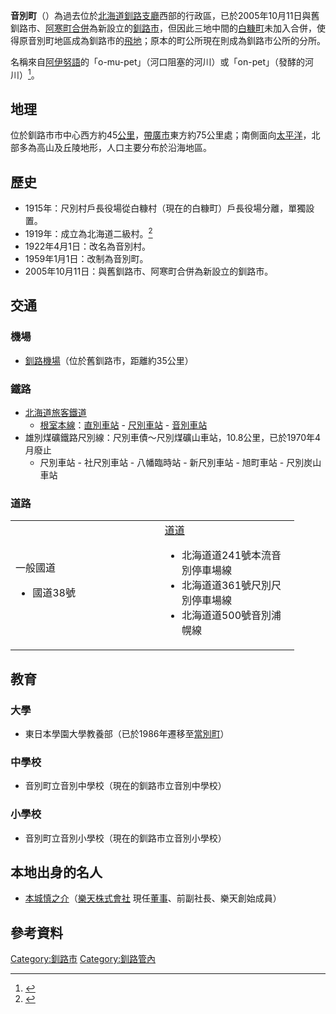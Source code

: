 {{日本町村 (廢除)
| 自治體名=音別
| 町村=町
| 町村章=
| 日文原名=音別町
| 平假名=おんべつちょう
| 羅馬字拼音=Onbetsu-chō
| 廢除時間=2005年10月11日
| 廢除理由=[[新設合併|新設合併]]
| 廢除時處置=釧路市、[[阿寒町|阿寒町]]、音別町 → [[釧路市|釧路市]]
| 現在自治體=釧路市
| 都道府縣=北海道
| 支廳=釧路支廳
| 郡=白糠郡
| 編號=01669-1
| 面積=401.40
| 邊界未定=
| 人口=2,756
| 統計時間=2005年3月31日
| 自治體=[[白糠町|白糠町]]、[[浦幌町|浦幌町]]
| 樹=[[花楸|花楸]]
| 花=[[蝦夷龍膽|蝦夷龍膽]]
| 其他象徵物=
| 其他象徵=
| 郵遞區號=088-0192
| 所在地=白糠郡音別町本町1丁目40
| 電話號碼=1547-6-2231
| 外部連結=http://www.onbetsu-hokkaido.jp/
| 經度=東經143度55分52.6秒
| 緯度=北緯42度53分23.2秒
| 地圖=
}}
'''音別町'''（{{jpn|j=音別町|hg=おんべつちょう|rm=Onbetsu chō|f=y}}）為過去位於[[北海道|北海道]][[釧路支廳|釧路支廳]]西部的行政區，已於2005年10月11日與舊釧路市、[[阿寒町|阿寒町]][[市町村合併|合併]]為新設立的[[釧路市|釧路市]]，但因此三地中間的[[白糠町|白糠町]]未加入合併，使得原音別町地區成為釧路市的[[飛地|飛地]]；原本的町公所現在則成為釧路市公所的分所。

名稱來自[[阿伊努語|阿伊努語]]的「o-mu-pet」（河口阻塞的河川）或「on-pet」（發酵的河川）<ref>{{Cite web|url=http://www.pref.hokkaido.lg.jp/ks/ass/grp/3140P.pdf|title=アイヌ語地名リスト|accessdate=2017-08-16|author=北海道庁|date=|publisher=北海道庁|archive-date=2018-05-04|archive-url=https://web.archive.org/web/20180504113355/http://www.pref.hokkaido.lg.jp/ks/ass/grp/3140P.pdf|dead-url=yes}}</ref>。

==地理==
位於釧路市市中心西方約45[[公里|公里]]，[[帶廣市|帶廣市]]東方約75公里處；南側面向[[太平洋|太平洋]]，北部多為高山及丘陵地形，人口主要分布於沿海地區。

==歷史==
*1915年：尺別村戶長役場從白糠村（現在的白糠町）戶長役場分離，單獨設置。
*1919年：成立為北海道二級村。<ref>{{Cite web| url=http://homepage1.nifty.com/ishato/tiri/sityoson/01hokkai/01_hokkai21.htm#kusiro| title=市町村的變遷 - 北海道［道東・道北］| publisher=ISSIE| accessdate=2008年7月20日| language=ja| deadurl=yes| archiveurl=https://web.archive.org/web/20091001194212/http://homepage1.nifty.com/ishato/tiri/sityoson/01hokkai/01_hokkai21.htm#kusiro| archivedate=2009年10月1日}}</ref>
*1922年4月1日：改名為音別村。
*1959年1月1日：改制為音別町。
*2005年10月11日：與舊釧路市、阿寒町合併為新設立的釧路市。

==交通==
===機場===
*[[釧路機場|釧路機場]]（位於舊釧路市，距離約35公里）

===鐵路===
*[[北海道旅客鐵道|北海道旅客鐵道]]
**[[根室本線|根室本線]]：[[直別車站|直別車站]] - [[尺別車站|尺別車站]] - [[音別車站|音別車站]]
*雄別煤礦鐵路尺別線：尺別車債～尺別煤礦山車站，10.8公里，已於1970年4月廢止
**尺別車站 - 社尺別車站 - 八幡臨時站 - 新尺別車站 - 旭町車站 - 尺別炭山車站

===道路===

{| width="90%"
|-----
| valign="top" width="50%" |
;一般國道
*國道38號
| valign="top" |
;[[都道府縣道|道道]]
*北海道道241號本流音別停車場線
*北海道道361號尺別尺別停車場線
*北海道道500號音別浦幌線
|}

==教育==
===大學===
*東日本學園大學教養部（已於1986年遷移至[[當別町|當別町]]）

===中學校===
*音別町立音別中學校（現在的釧路市立音別中學校）

===小學校===
*音別町立音別小學校（現在的釧路市立音別小學校）

==本地出身的名人==
* [[本城慎之介|本城慎之介]]（[[樂天株式會社|樂天株式會社]] 現任[[董事|董事]]、前副社長、樂天創始成員）

==參考資料==
{{Reflist}}

{{釧路支廳}}
{{Authority control}}

[[Category:釧路市|Category:釧路市]]
[[Category:釧路管內|Category:釧路管內]]